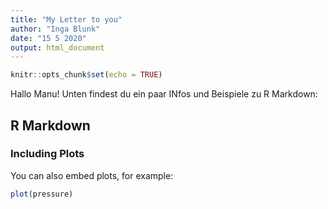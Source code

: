 ```yaml
---
title: "My Letter to you"
author: "Inga Blunk"
date: "15 5 2020"
output: html_document
---
```


```r
knitr::opts_chunk$set(echo = TRUE)
```

Hallo Manu! Unten findest du ein paar INfos und Beispiele zu R Markdown:

## R Markdown

### Including Plots

You can also embed plots, for example:

```r
plot(pressure)
```

